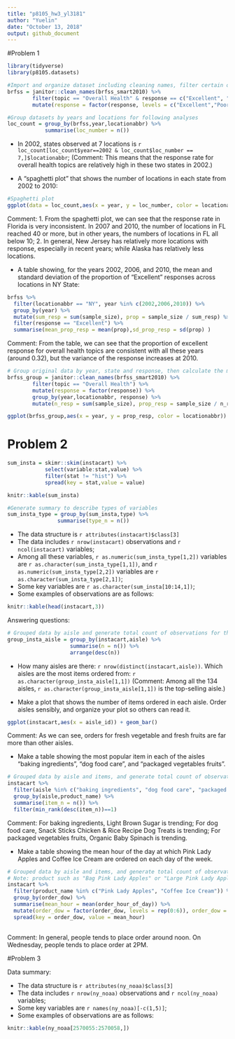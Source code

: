 ```yaml
---
title: "p8105_hw3_yl3181"
author: "Yuelin"
date: "October 13, 2018"
output: github_document
---
```


#Problem 1
```r
library(tidyverse)
library(p8105.datasets)

#Import and organize dataset including cleaning names, filter certain obs and change variable type
brfss = janitor::clean_names(brfss_smart2010) %>% 
        filter(topic == "Overall Health" & response == c("Excellent", "Poor")) %>% 
        mutate(response = factor(response, levels = c("Excellent","Poor")))

#Group datasets by years and locations for following analyses 
loc_count = group_by(brfss,year,locationabbr) %>% 
            summarise(loc_number = n())
```

+ In 2002, states observed at 7 locations is `r loc_count[loc_count$year==2002 & loc_count$loc_number == 7,]$locationabbr`;
(Comment: This means that the response rate for overall health topics are relatively high in these two states in 2002.)

+ A "spaghetti plot" that shows the number of locations in each state from 2002 to 2010:
```r
#Spaghetti plot
ggplot(data = loc_count,aes(x = year, y = loc_number, color = locationabbr)) + geom_line()
```

Comment: 
1. From the spaghetti plot, we can see that the response rate in Florida is very inconsistent. In 2007 and 2010, the number of locations in FL reached 40 or more, but in other years, the numbers of locations in FL all below 10;
2. In general, New Jersey has relatively more locations with response, especially in recent years; while Alaska has relatively less locations.

+ A table showing, for the years 2002, 2006, and 2010, the mean and standard deviation of the proportion of "Excellent" responses across locations in NY State:

```r
brfss %>%
  filter(locationabbr == "NY", year %in% c(2002,2006,2010)) %>% 
  group_by(year) %>% 
  mutate(sum_resp = sum(sample_size), prop = sample_size / sum_resp) %>% 
  filter(response == "Excellent") %>% 
  summarise(mean_prop_resp = mean(prop),sd_prop_resp = sd(prop) )
```
Comment: From the table, we can see that the proportion of excellent response for overall health topics are consistent with all these years (around 0.32), but the variance of the response increases at 2010. 

```r
# Group original data by year, state and response, then calculate the mean of proportions
brfss_group = janitor::clean_names(brfss_smart2010) %>% 
        filter(topic == "Overall Health") %>% 
        mutate(response = factor(response)) %>% 
        group_by(year,locationabbr, response) %>% 
        mutate(n_resp = sum(sample_size), prop_resp = sample_size / n_resp)

ggplot(brfss_group,aes(x = year, y = prop_resp, color = locationabbr)) + theme(axis.text.x = element_text(angle = 60, hjust = 1)) + geom_line() + facet_grid(~response)
```



# Problem 2
```r
sum_insta = skimr::skim(instacart) %>%
            select(variable:stat,value) %>%
            filter(stat != "hist") %>%
            spread(key = stat,value = value)

knitr::kable(sum_insta)
```


```r
#Generate summary to describe types of variables
sum_insta_type = group_by(sum_insta,type) %>% 
                summarise(type_n = n())
```

+ The data structure is `r attributes(instacart)$class[3]`
+ The data includes `r nrow(instacart)` observations and `r ncol(instacart)` variables;
+ Among all these variables, `r as.numeric(sum_insta_type[1,2])` variables are `r as.character(sum_insta_type[1,1])`, and `r as.numeric(sum_insta_type[2,2])` variables are `r as.character(sum_insta_type[2,1])`; 
+ Some key variables are `r as.character(sum_insta[10:14,1])`;
+ Some examples of observations are as follows:
```r
knitr::kable(head(instacart,3))
```

Answering questions:
```r
# Grouped data by aisle and generate total count of observations for the first question
group_insta_aisle = group_by(instacart,aisle) %>% 
                    summarise(n = n()) %>% 
                    arrange(desc(n))
```

+ How many aisles are there: `r nrow(distinct(instacart,aisle))`. Which aisles are the most items ordered from: `r as.character(group_insta_aisle[1,1])`
(Comment: Among all the 134 aisles, `r as.character(group_insta_aisle[1,1])` is the top-selling aisle.)

+ Make a plot that shows the number of items ordered in each aisle. Order aisles sensibly, and organize your plot so others can read it.
```r
ggplot(instacart,aes(x = aisle_id)) + geom_bar()
```

Comment: As we can see, orders for fresh vegetable and fresh fruits are far more than other aisles.

+ Make a table showing the most popular item in each of the aisles "baking ingredients", "dog food care", and "packaged vegetables fruits".
```r
# Grouped data by aisle and items, and generate total count of observations
instacart %>% 
  filter(aisle %in% c("baking ingredients", "dog food care", "packaged vegetables fruits")) %>% 
  group_by(aisle,product_name) %>% 
  summarise(item_n = n()) %>% 
  filter(min_rank(desc(item_n))==1)
```
Comment: For baking ingredients, Light Brown Sugar is trending; For dog food care, Snack Sticks Chicken & Rice Recipe Dog Treats is trending; For packaged vegetables fruits, Organic Baby Spinach is trending.

+ Make a table showing the mean hour of the day at which Pink Lady Apples and Coffee Ice Cream are ordered on each day of the week.

```r
# Grouped data by aisle and items, and generate total count of observations
# Note: product such as "Bag Pink Lady Apples" or "Large Pink Lady Apples" are not included because they might refer to different products instead of "Pink Lady Apples".
instacart %>% 
  filter(product_name %in% c("Pink Lady Apples", "Coffee Ice Cream")) %>% 
  group_by(order_dow) %>% 
  summarise(mean_hour = mean(order_hour_of_day)) %>% 
  mutate(order_dow = factor(order_dow, levels = rep(0:6)), order_dow = recode(order_dow, "0" = "Sunday", "1" = "Monday", "2" = "Tuesday", "3" = "Wednesday", "4" = "Thursday", "5" = "Friday", "6" = "Saturday")) %>% 
  spread(key = order_dow, value = mean_hour)
  
```
Comment: In general, people tends to place order around noon. On Wednesday, people tends to place order at 2PM.


#Problem 3

Data summary:

+ The data structure is `r attributes(ny_noaa)$class[3]`
+ The data includes `r nrow(ny_noaa)` observations and `r ncol(ny_noaa)` variables;
+ Some key variables are `r names(ny_noaa)[-c(1,5)]`;
+ Some examples of observations are as follows:
```r
knitr::kable(ny_noaa[2570055:2570058,])
```

